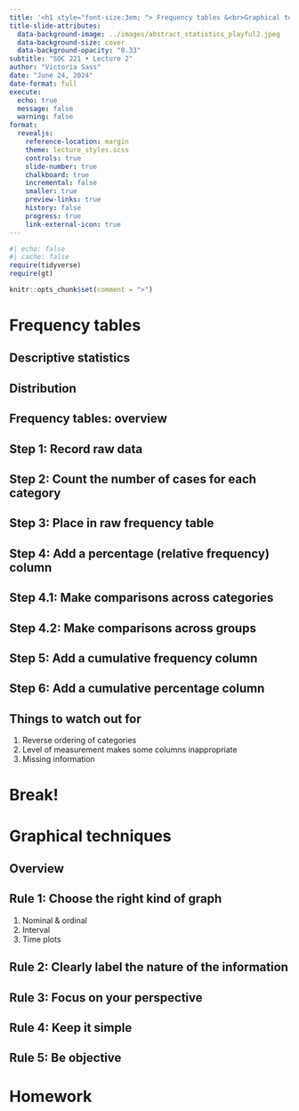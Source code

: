 ```yaml
---
title: '<h1 style="font-size:3em; "> Frequency tables &<br>Graphical techniques </h1>'
title-slide-attributes:
  data-background-image: ../images/abstract_statistics_playful2.jpeg
  data-background-size: cover
  data-background-opacity: "0.33"
subtitle: "SOC 221 • Lecture 2"
author: "Victoria Sass"
date: "June 24, 2024"
date-format: full
execute: 
  echo: true
  message: false
  warning: false
format: 
  revealjs:
    reference-location: margin
    theme: lecture_styles.scss
    controls: true
    slide-number: true
    chalkboard: true
    incremental: false 
    smaller: true
    preview-links: true
    history: false
    progress: true
    link-external-icon: true 
---
```


```r
#| echo: false
#| cache: false
require(tidyverse)
require(gt)

knitr::opts_chunk$set(comment = ">")
```


# Frequency tables {.section-title background-color="#c5b4e3"}

## Descriptive statistics

## Distribution

## Frequency tables: overview

## Step 1: Record raw data

## Step 2: Count the number of cases for each category

## Step 3: Place in raw frequency table

## Step 4: Add a percentage (relative frequency) column

## Step 4.1: Make comparisons across categories
## Step 4.2: Make comparisons across groups

## Step 5: Add a cumulative frequency column
## Step 6: Add a cumulative percentage column

## Things to watch out for

1. Reverse ordering of categories
2. Level of measurement makes some columns inappropriate
3. Missing information

# Break! {.section-title background-color="#2ad2c9"}

# Graphical techniques {.section-title background-color="#c5b4e3"}

## Overview

## Rule 1: Choose the right kind of graph

1. Nominal & ordinal
2. Interval
3. Time plots

## Rule 2: Clearly label the nature of the information

## Rule 3: Focus on your perspective

## Rule 4: Keep it simple

## Rule 5: Be objective

# Homework{.section-title background-color="#e8e3d3"}

## {data-menu-title="Homework 2" background-iframe="https://vsass.github.io/SOC221/homework/homework2.html" background-interactive=TRUE}